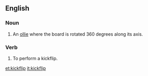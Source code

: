 ==English==

===Noun===
{{en-noun}}

# {{context|skateboarding|lang=en}} An [[ollie]] where the board is rotated 360 degrees along its axis.

===Verb===
{{en-verb|kickflips|kickflipping|kickflipped}}

# To perform a kickflip.

[[et:kickflip]]
[[it:kickflip]]